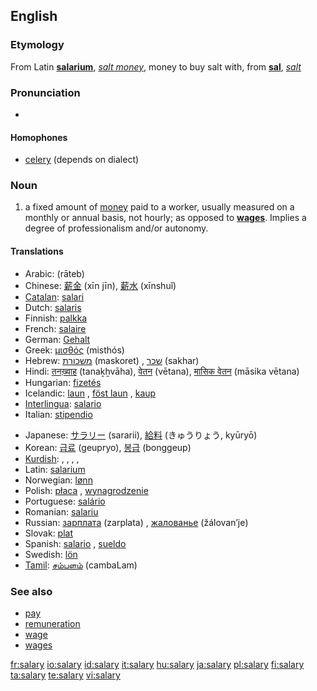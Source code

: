 {{wikipedia|Salary}}
==English==

===Etymology===
From Latin '''[[salarium]]''', ''[[salt money]]'', money to buy salt with, from '''[[sal]]''', ''[[salt]]''

===Pronunciation===
*{{audio|en-us-salary.ogg|Audio (US)}}

====Homophones====
*[[celery]] (depends on dialect)

===Noun===
{{en-noun|pl=salaries}}

# a fixed amount of [[money]] paid to a worker, usually measured on a monthly or annual basis, not hourly; as opposed to '''[[wages]]'''. Implies a degree of professionalism and/or autonomy.

====Translations====
{{trans-top|fixed amount of money paid on monthly or annual basis}}
*Arabic: {{ARchar|[[راتب]]}} (rāteb) {{m}}
*Chinese: [[薪金]] (xīn jīn), [[薪水]] (xīnshuǐ)
*[[Catalan]]: [[salari]] {{m}}
*Dutch: [[salaris]] {{n}}
*Finnish: [[palkka]]
*French: [[salaire]] {{m}}
*German: [[Gehalt]] {{n}}
*Greek: [[μισθός]] (misthós) {{m}}
*Hebrew: [[משכורת]] (maskoret) {{f}}, [[שכר]] (sakhar) {{m}}
*Hindi: [[तनख़्वाह]] (tanaḵẖvāha), [[वेतन]] (vētana), [[मासिक वेतन]] (māsika vētana)
*Hungarian: [[fizetés]]
*Icelandic: [[laun]] {{npl}}, [[föst laun]] {{npl}}, [[kaup]] {{n}}
*[[Interlingua]]: [[salario]]
*Italian: [[stipendio]] {{m}}
{{trans-mid}}
*Japanese: [[サラリー]] (sararii), [[給料]] (きゅうりょう, kyūryō)
*Korean: [[급료]] (geupryo), [[봉급]] (bonggeup)
*[[Kurdish]]: {{t|ku|meaş}} {{m}}, {{t-|ku|miz}} {{m}}, {{t|ku|muçe}} {{m}}, {{t|ku|mehane}} {{f}}, {{KUchar|[[مه‌عاش]]}}
*Latin: [[salarium]] {{n}}
*Norwegian: [[lønn]] {{c}}
*Polish: [[płaca]] {{f}}, [[wynagrodzenie]] {{n}}
*Portuguese: [[salário]] {{m}}
*Romanian: [[salariu]] {{n}}
*Russian: [[зарплата]] (zarplata) {{f}}, [[жалованье]] (žálovan’je) {{n}}
*Slovak: [[plat#Slovak|plat]] {{m}}
*Spanish: [[salario]] {{m}}, [[sueldo]] {{m}}
*Swedish: [[lön]] {{c}}
*[[Tamil]]: [[சம்பளம்]] (cambaLam)
{{trans-bottom}}

===See also===
*[[pay]]
*[[remuneration]]
*[[wage]]
*[[wages]]

[[fr:salary]]
[[io:salary]]
[[id:salary]]
[[it:salary]]
[[hu:salary]]
[[ja:salary]]
[[pl:salary]]
[[fi:salary]]
[[ta:salary]]
[[te:salary]]
[[vi:salary]]